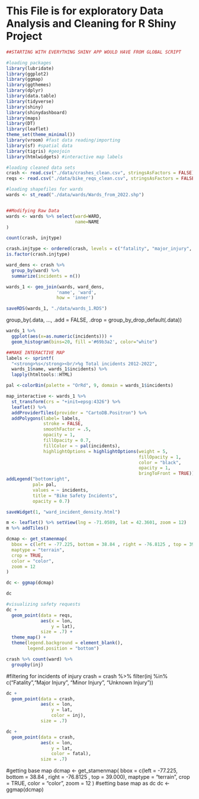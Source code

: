 # This File is for exploratory Data Analysis and Cleaning for R Shiny Project
```r

##STARTING WITH EVERYTHING SHINY APP WOULD HAVE FROM GLOBAL SCRIPT

#loading packages
library(lubridate)
library(ggplot2)
library(ggmap)
library(ggthemes)
library(dplyr)
library(data.table)
library(tidyverse)
library(shiny)
library(shinydashboard)
library(maps)
library(DT)
library(leaflet)
theme_set(theme_minimal())
library(vroom) #fast data reading/importing
library(sf) #spatial data
library(tigris) #geojoin
library(htmlwidgets) #interactive map labels

#loading cleaned data sets
crash <- read.csv("./data/crashes_clean.csv", stringsAsFactors = FALSE) #cleaned crash data involving at least one bicycle between 2012-2022
reqs <- read.csv("./data/bike_reqs_clean.csv", stringsAsFactors = FALSE) #Safety requests shared by bikers

#loading shapefiles for wards
wards <- st_read("./data/wards/Wards_from_2022.shp")


##Modifying Raw Data
wards <- wards %>% select(ward=WARD,
                          name=NAME
)
```



```r
count(crash, injtype)
```
```r
crash.injtype <- ordered(crash, levels = c("fatality", "major_injury", "minor_injury", "unknown_injury", "no_injury"))
is.factor(crash.injtype)
```


```r
ward_dens <- crash %>%
  group_by(ward) %>%
  summarize(incidents = n())

```


```r
wards_1 <- geo_join(wards, ward_dens,
                   'name', 'ward',
                   how = 'inner')
```
```r
saveRDS(wards_1, "./data/wards_1.RDS")
```


group_by(.data, ..., .add = FALSE, .drop = group_by_drop_default(.data))

```r
wards_1 %>%
  ggplot(aes(x=as.numeric(incidents))) +
  geom_histogram(bins=20, fill ='#69b3a2', color="white")
```

```r
##MAKE INTERACTIVE MAP
labels <- sprintf(
  "<strong>%s</strong><br/>%g Total incidents 2012-2022",
  wards_1$name, wards_1$incidents) %>%
  lapply(htmltools::HTML)

pal <-colorBin(palette = "OrRd", 9, domain = wards_1$incidents)

map_interactive <- wards_1 %>%
  st_transform(crs = "+init=epsg:4326") %>%
  leaflet() %>%
  addProviderTiles(provider = "CartoDB.Positron") %>%
  addPolygons(label= labels,
              stroke = FALSE,
              smoothFactor = .5,
              opacity = 1,
              fillOpacity = 0.7,
              fillColor = ~ pal(incidents),
              highlightOptions = highlightOptions(weight = 5,
                                                  fillOpacity = 1,
                                                  color = "black",
                                                  opacity = 1,
                                                  bringToFront = TRUE))
addLegend("bottomright",
          pal= pal,
          values = ~ incidents,
          title = "Bike Safety Incidents",
          opacity = 0.7)

saveWidget(1, "ward_incident_density.html")
```






```r
m <- leaflet() %>% setView(lng = -71.0589, lat = 42.3601, zoom = 12)
m %>% addTiles()
```





































































```r
dcmap <- get_stamenmap(
  bbox = c(left = -77.225, bottom = 38.84 , right = -76.8125 , top = 39.000),
  maptype = "terrain",
  crop = TRUE,
  color = "color",
  zoom = 12
)
```
```r
dc <- ggmap(dcmap)
```

```r
dc
```
```r
#visualizing safety requests
dc +
  geom_point(data = reqs,
             aes(x = lon,
                 y = lat),
             size = .7) +
  theme_map() +
  theme(legend.background = element_blank(),
        legend.position = "bottom")

```

```r
crash %>% count(ward) %>%
  groupby(inj)
```
#filtering for incidents of injury
crash = crash %>% filter(inj %in% c("Fatality","Major Injury", "Minor Injury", "Unknown Injury"))

```r

dc +
  geom_point(data = crash,
             aes(x = lon,
                 y = lat,
                 color = inj),
             size = .7)

```


```r

dc +
  geom_point(data = crash,
             aes(x = lon,
                 y = lat,
                 color = fatal),
             size = .7)
```



#getting base map
dcmap <- get_stamenmap(
  bbox = c(left = -77.225, bottom = 38.84 , right = -76.8125 , top = 39.000),
  maptype = "terrain",
  crop = TRUE,
  color = "color",
  zoom = 12
)
#setting base map as dc
dc <- ggmap(dcmap)
